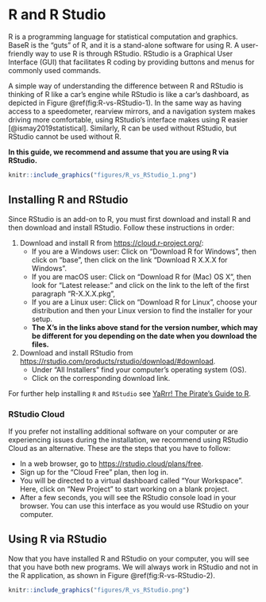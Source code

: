 # R and R Studio {#install}

R is a programming language for statistical computation and graphics. BaseR is the "guts" of R, and it is a stand-alone software for using R. A user-friendly way to use R is through RStudio. RStudio is a Graphical User Interface (GUI) that facilitates R coding by providing buttons and menus for commonly used commands. 

A simple way of understanding the difference between R and RStudio is thinking of R like a car's engine while RStudio is like a car's dashboard, as depicted in Figure \@ref(fig:R-vs-RStudio-1). In the same way as having access to a speedometer, rearview mirrors, and a navigation system makes driving more comfortable, using RStudio's interface makes using R easier [@ismay2019statistical]. Similarly, R can be used without RStudio, but RStudio cannot be used without R. 

**In this guide, we recommend and assume that you are using R via RStudio.** 

```r
knitr::include_graphics("figures/R_vs_RStudio_1.png")
```

## Installing R and RStudio {#installing}

Since RStudio is an add-on to R, you must first download and install R and then download and install RStudio. Follow these instructions in order:

1. Download and install R from <https://cloud.r-project.org/>:
    + If you are a Windows user: Click on "Download R for Windows", then click on "base", then click on the link "Download R X.X.X for Windows". 
    + If you are macOS user: Click on "Download R for (Mac) OS X", then look for "Latest release:" and click on the link to the left of the first paragraph "R-X.X.X.pkg", 
    + If you are a Linux user: Click on "Download R for Linux", choose your distribution and then your Linux version to find the installer for your setup.
    + **The X's in the links above stand for the version number, which may be different for you depending on the date when you download the files.**

2. Download and install RStudio from <https://rstudio.com/products/rstudio/download/#download>.
    + Under "All Installers" find your computer's operating system (OS).
    + Click on the corresponding download link. 

For further help installing `R` and `RStudio` see [YaRrr! The Pirate's Guide to R](https://bookdown.org/ndphillips/YaRrr/installing-base-r-and-rstudio.html).

### RStudio Cloud 

If you prefer not installing additional software on your computer or are experiencing issues during the installation, we recommend using RStudio Cloud as an alternative. These are the steps that you have to follow: 

+ In a web browser, go to <https://rstudio.cloud/plans/free>.
+ Sign up for the "Cloud Free" plan, then log in.
+ You will be directed to a virtual dashboard called "Your Workspace". Here, click on "New Project" to start working on a blank project.
+ After a few seconds, you will see the RStudio console load in your browser. You can use this interface as you would use RStudio on your computer. 

## Using R via RStudio

Now that you have installed R and RStudio on your computer, you will see that you have both new programs. We will always work in RStudio and not in the R application, as shown in Figure \@ref(fig:R-vs-RStudio-2). 

```r
knitr::include_graphics("figures/R_vs_RStudio.png")
```

